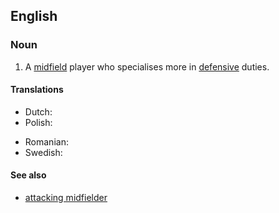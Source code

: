 ==English==

===Noun===
{{en-noun|head=[[defensive]] [[midfielder]]}}

# {{context|soccer|lang=en}} A [[midfield]] player who specialises more in [[defensive]] duties.

====Translations====
{{trans-top| midfield player}}
* Dutch: {{t|nl|verdedigende middenvelder|c}}
* Polish: {{t|pl|defensywny pomocnik|m}}
{{trans-mid}}
* Romanian: {{t|ro|mijlocaș defensiv|m}}
* Swedish: {{t|sv|defensiv mittfältare|c}}
{{trans-bottom}}

====See also====
*[[attacking midfielder]]